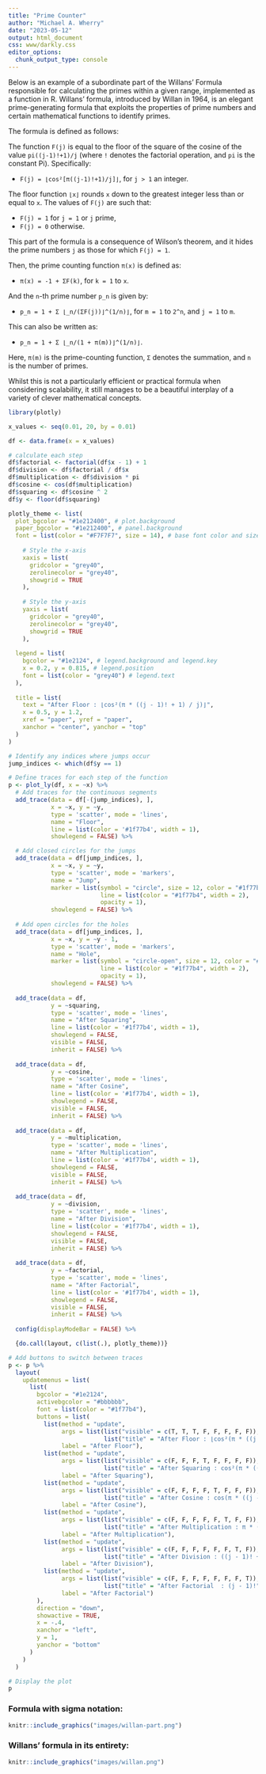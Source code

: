 ```yaml
---
title: "Prime Counter"
author: "Michael A. Wherry"
date: "2023-05-12"
output: html_document
css: www/darkly.css
editor_options: 
  chunk_output_type: console
---
```


Below is an example of a subordinate part of the Willans' Formula responsible for calculating the primes within a given range, implemented as a function in R. Willans' formula, introduced by Willan in 1964, is an elegant prime-generating formula that exploits the properties of prime numbers and certain mathematical functions to identify primes.

The formula is defined as follows:

The function `F(j)` is equal to the floor of the square of the cosine of the value `pi((j-1)!+1)/j` (where `!` denotes the factorial operation, and `pi` is the constant Pi). Specifically:

*   `F(j) = ⌊cos²[π((j-1)!+1)/j]⌋`, for `j > 1` an integer.

The floor function `⌊x⌋` rounds `x` down to the greatest integer less than or equal to `x`. The values of `F(j)` are such that:

*   `F(j) = 1` for `j = 1` or `j` prime,
*   `F(j) = 0` otherwise.

This part of the formula is a consequence of Wilson's theorem, and it hides the prime numbers `j` as those for which `F(j) = 1`.

Then, the prime counting function `π(x)` is defined as:

*   `π(x) = -1 + ΣF(k)`, for `k = 1` to `x`.

And the `n`\-th prime number `p_n` is given by:

*   `p_n = 1 + Σ ⌊_n/(ΣF(j))⌋^(1/n)⌋`, for `m = 1` to `2^n`, and `j = 1` to `m`.

This can also be written as:

*   `p_n = 1 + Σ ⌊_n/(1 + π(m))⌋^(1/n)⌋`.

Here, `π(m)` is the prime-counting function, `Σ` denotes the summation, and `n` is the number of primes.

Whilst this is not a particularly efficient or practical formula when considering scalability, it still manages to be a beautiful interplay of a variety of clever mathematical concepts. 

```r
library(plotly)

x_values <- seq(0.01, 20, by = 0.01)

df <- data.frame(x = x_values)

# calculate each step
df$factorial <- factorial(df$x - 1) + 1
df$division <- df$factorial / df$x
df$multiplication <- df$division * pi
df$cosine <- cos(df$multiplication)
df$squaring <- df$cosine ^ 2
df$y <- floor(df$squaring)
```

```r

plotly_theme <- list(
  plot_bgcolor = "#1e212400", # plot.background
  paper_bgcolor = "#1e212400", # panel.background
  font = list(color = "#F7F7F7", size = 14), # base font color and size
    
    # Style the x-axis
    xaxis = list(
      gridcolor = "grey40",
      zerolinecolor = "grey40",
      showgrid = TRUE
    ),
    
    # Style the y-axis
    yaxis = list(
      gridcolor = "grey40",
      zerolinecolor = "grey40",
      showgrid = TRUE
    ),
  
  legend = list(
    bgcolor = "#1e2124", # legend.background and legend.key
    x = 0.2, y = 0.815, # legend.position
    font = list(color = "grey40") # legend.text
  ),
  
  title = list(
    text = "After Floor : ⌊cos²(π * ((j - 1)! + 1) / j)⌋",
    x = 0.5, y = 1.2,
    xref = "paper", yref = "paper",
    xanchor = "center", yanchor = "top"
  ) 
)
```

```r
# Identify any indices where jumps occur
jump_indices <- which(df$y == 1)

# Define traces for each step of the function
p <- plot_ly(df, x = ~x) %>%
  # Add traces for the continuous segments
  add_trace(data = df[-(jump_indices), ],
            x = ~x, y = ~y,
            type = 'scatter', mode = 'lines',
            name = "Floor",
            line = list(color = '#1f77b4', width = 1),
            showlegend = FALSE) %>%

  # Add closed circles for the jumps
  add_trace(data = df[jump_indices, ],
            x = ~x, y = ~y,
            type = 'scatter', mode = 'markers',
            name = "Jump",
            marker = list(symbol = "circle", size = 12, color = "#1f77b4",
                          line = list(color = "#1f77b4", width = 2),
                          opacity = 1),
            showlegend = FALSE) %>%
  
  # Add open circles for the holes
  add_trace(data = df[jump_indices, ],
            x = ~x, y = ~y - 1,
            type = 'scatter', mode = 'markers',
            name = "Hole",
            marker = list(symbol = "circle-open", size = 12, color = "#1f77b4",
                          line = list(color = "#1f77b4", width = 2),
                          opacity = 1),
            showlegend = FALSE) %>%
  
  add_trace(data = df,
            y = ~squaring, 
            type = 'scatter', mode = 'lines', 
            name = "After Squaring",
            line = list(color = '#1f77b4', width = 1),
            showlegend = FALSE,
            visible = FALSE,
            inherit = FALSE) %>%
  
  add_trace(data = df,
            y = ~cosine, 
            type = 'scatter', mode = 'lines', 
            name = "After Cosine",
            line = list(color = '#1f77b4', width = 1),
            showlegend = FALSE,
            visible = FALSE,
            inherit = FALSE) %>%
  
  add_trace(data = df,
            y = ~multiplication, 
            type = 'scatter', mode = 'lines', 
            name = "After Multiplication",
            line = list(color = '#1f77b4', width = 1),
            showlegend = FALSE,
            visible = FALSE,
            inherit = FALSE) %>%
  
  add_trace(data = df, 
            y = ~division, 
            type = 'scatter', mode = 'lines', 
            name = "After Division",
            line = list(color = '#1f77b4', width = 1),
            showlegend = FALSE,
            visible = FALSE,
            inherit = FALSE) %>%
  
  add_trace(data = df,
            y = ~factorial, 
            type = 'scatter', mode = 'lines', 
            name = "After Factorial",
            line = list(color = '#1f77b4', width = 1),
            showlegend = FALSE,
            visible = FALSE,
            inherit = FALSE) %>%
  
  config(displayModeBar = FALSE) %>%

  {do.call(layout, c(list(.), plotly_theme))}
```

```r
# Add buttons to switch between traces
p <- p %>%
  layout(
    updatemenus = list(
      list(
        bgcolor = "#1e2124",
        activebgcolor = "#bbbbbb",
        font = list(color = "#1f77b4"),
        buttons = list(
          list(method = "update",
               args = list(list("visible" = c(T, T, T, F, F, F, F, F)),
                           list("title" = "After Floor : ⌊cos²(π * ((j - 1)! + 1) / j)⌋")),
               label = "After Floor"),
          list(method = "update",
               args = list(list("visible" = c(F, F, F, T, F, F, F, F)),
                           list("title" = "After Squaring : cos²(π * ((j - 1)! + 1) / j)")),
               label = "After Squaring"),
          list(method = "update",
               args = list(list("visible" = c(F, F, F, F, T, F, F, F)),
                           list("title" = "After Cosine : cos(π * ((j - 1)! + 1) / j")),
               label = "After Cosine"),
          list(method = "update",
               args = list(list("visible" = c(F, F, F, F, F, T, F, F)),
                           list("title" = "After Multiplication : π * ((j - 1)! + 1) / j")),
               label = "After Multiplication"),
          list(method = "update",
               args = list(list("visible" = c(F, F, F, F, F, F, T, F)),
                           list("title" = "After Division : ((j - 1)! + 1) / j")),
               label = "After Division"),
          list(method = "update",
               args = list(list("visible" = c(F, F, F, F, F, F, F, T)),
                           list("title" = "After Factorial  : (j - 1)!")),
               label = "After Factorial")
        ),
        direction = "down",
        showactive = TRUE,
        x = -.4,
        xanchor = "left",
        y = 1,
        yanchor = "bottom"
      )
    )
  )
```

```r
# Display the plot
p
```

### Formula with sigma notation:  

```r
knitr::include_graphics("images/willan-part.png")
```

### Willans' formula in its entirety:  

```r
knitr::include_graphics("images/willan.png")
```